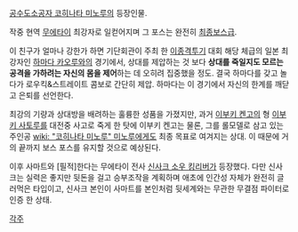 
[[공수도소공자 코히나타 미노루]]의 등장인물.

작중 현역 [[무에타이]] 최강자로 일컫어지며 그 포스는 완전히 [[최종보스]]급.

이 친구가 얼마나 강한가 하면 기단회관이 주최 한 [[이종격투기]] 대회 해당 체급의 일본 최강자인 [[하마다 카오루]]와의 경기에서, 상대를 제압하는 것 보다 '''상대를 죽일지도 모르는 공격을 가하려는 자신의 몸을 제어'''하는 데 오히려 집중했을 정도. 결국 하마다를 갖고 놀다가 로우킥&스트레이트 콤보로 간단히 제압. 하마다는 이 경기에서 자신의 한계를 깨닫고 은퇴를 선언한다.

최강의 기량과 상대방을 배려하는 훌륭한 성품을 가졌지만, 과거 [[이부키 켄고]]의 형 [[이부키 사토루]]를 대전중 사고로 죽게 한 탓에 이부키 켄고는 물론, 그를 롤모델로 삼고 있는 주인공 [[wiki: "코히나타 미노루" 미노루]]에게도 최종 목표로 여겨지는 상대. 이 때문에 거의 끝까지 보스 포스를 유지할 것으로 예상된다.

이후 사마트와 [필적]한다는 무에타이 전사 [[신사크 소우 킹리버]]가 등장했다. 다만 신사크는 실력은 좋지만 뒷돈을 걸고 승부조작을 계획하며 애초에 인간성 자체가 완전히 글러먹은 타입이고, 신사크 본인이 사마트를 본인처럼 뒷세계와는 무관한 무결점 파이터로 인증 한 상태.

[[각주]]
